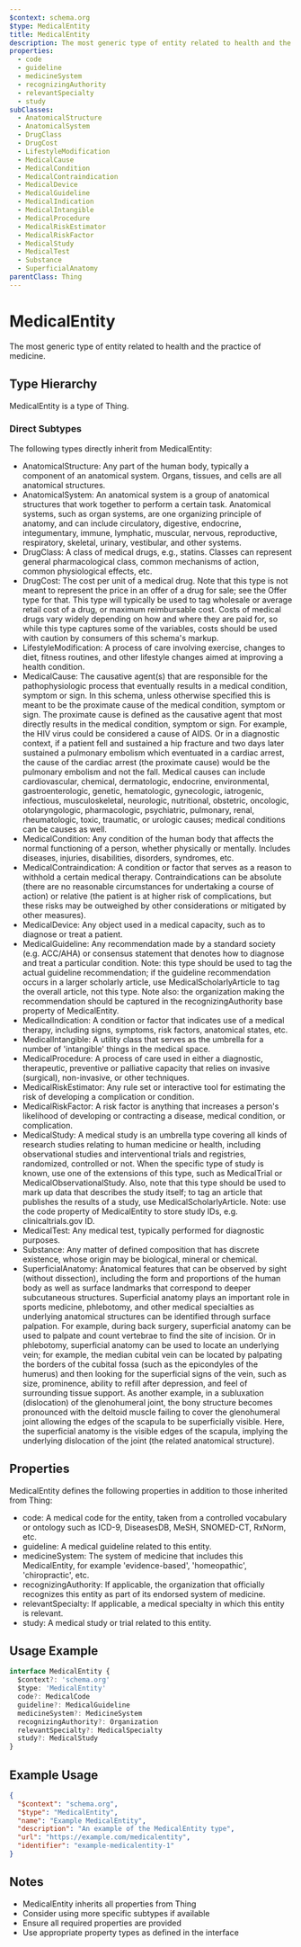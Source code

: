 ```yaml
---
$context: schema.org
$type: MedicalEntity
title: MedicalEntity
description: The most generic type of entity related to health and the practice of medicine.
properties:
  - code
  - guideline
  - medicineSystem
  - recognizingAuthority
  - relevantSpecialty
  - study
subClasses:
  - AnatomicalStructure
  - AnatomicalSystem
  - DrugClass
  - DrugCost
  - LifestyleModification
  - MedicalCause
  - MedicalCondition
  - MedicalContraindication
  - MedicalDevice
  - MedicalGuideline
  - MedicalIndication
  - MedicalIntangible
  - MedicalProcedure
  - MedicalRiskEstimator
  - MedicalRiskFactor
  - MedicalStudy
  - MedicalTest
  - Substance
  - SuperficialAnatomy
parentClass: Thing
---
```


# MedicalEntity

The most generic type of entity related to health and the practice of medicine.

## Type Hierarchy

MedicalEntity is a type of Thing.

### Direct Subtypes

The following types directly inherit from MedicalEntity:

- AnatomicalStructure: Any part of the human body, typically a component of an anatomical system. Organs, tissues, and cells are all anatomical structures.
- AnatomicalSystem: An anatomical system is a group of anatomical structures that work together to perform a certain task. Anatomical systems, such as organ systems, are one organizing principle of anatomy, and can include circulatory, digestive, endocrine, integumentary, immune, lymphatic, muscular, nervous, reproductive, respiratory, skeletal, urinary, vestibular, and other systems.
- DrugClass: A class of medical drugs, e.g., statins. Classes can represent general pharmacological class, common mechanisms of action, common physiological effects, etc.
- DrugCost: The cost per unit of a medical drug. Note that this type is not meant to represent the price in an offer of a drug for sale; see the Offer type for that. This type will typically be used to tag wholesale or average retail cost of a drug, or maximum reimbursable cost. Costs of medical drugs vary widely depending on how and where they are paid for, so while this type captures some of the variables, costs should be used with caution by consumers of this schema's markup.
- LifestyleModification: A process of care involving exercise, changes to diet, fitness routines, and other lifestyle changes aimed at improving a health condition.
- MedicalCause: The causative agent(s) that are responsible for the pathophysiologic process that eventually results in a medical condition, symptom or sign. In this schema, unless otherwise specified this is meant to be the proximate cause of the medical condition, symptom or sign. The proximate cause is defined as the causative agent that most directly results in the medical condition, symptom or sign. For example, the HIV virus could be considered a cause of AIDS. Or in a diagnostic context, if a patient fell and sustained a hip fracture and two days later sustained a pulmonary embolism which eventuated in a cardiac arrest, the cause of the cardiac arrest (the proximate cause) would be the pulmonary embolism and not the fall. Medical causes can include cardiovascular, chemical, dermatologic, endocrine, environmental, gastroenterologic, genetic, hematologic, gynecologic, iatrogenic, infectious, musculoskeletal, neurologic, nutritional, obstetric, oncologic, otolaryngologic, pharmacologic, psychiatric, pulmonary, renal, rheumatologic, toxic, traumatic, or urologic causes; medical conditions can be causes as well.
- MedicalCondition: Any condition of the human body that affects the normal functioning of a person, whether physically or mentally. Includes diseases, injuries, disabilities, disorders, syndromes, etc.
- MedicalContraindication: A condition or factor that serves as a reason to withhold a certain medical therapy. Contraindications can be absolute (there are no reasonable circumstances for undertaking a course of action) or relative (the patient is at higher risk of complications, but these risks may be outweighed by other considerations or mitigated by other measures).
- MedicalDevice: Any object used in a medical capacity, such as to diagnose or treat a patient.
- MedicalGuideline: Any recommendation made by a standard society (e.g. ACC/AHA) or consensus statement that denotes how to diagnose and treat a particular condition. Note: this type should be used to tag the actual guideline recommendation; if the guideline recommendation occurs in a larger scholarly article, use MedicalScholarlyArticle to tag the overall article, not this type. Note also: the organization making the recommendation should be captured in the recognizingAuthority base property of MedicalEntity.
- MedicalIndication: A condition or factor that indicates use of a medical therapy, including signs, symptoms, risk factors, anatomical states, etc.
- MedicalIntangible: A utility class that serves as the umbrella for a number of 'intangible' things in the medical space.
- MedicalProcedure: A process of care used in either a diagnostic, therapeutic, preventive or palliative capacity that relies on invasive (surgical), non-invasive, or other techniques.
- MedicalRiskEstimator: Any rule set or interactive tool for estimating the risk of developing a complication or condition.
- MedicalRiskFactor: A risk factor is anything that increases a person's likelihood of developing or contracting a disease, medical condition, or complication.
- MedicalStudy: A medical study is an umbrella type covering all kinds of research studies relating to human medicine or health, including observational studies and interventional trials and registries, randomized, controlled or not. When the specific type of study is known, use one of the extensions of this type, such as MedicalTrial or MedicalObservationalStudy. Also, note that this type should be used to mark up data that describes the study itself; to tag an article that publishes the results of a study, use MedicalScholarlyArticle. Note: use the code property of MedicalEntity to store study IDs, e.g. clinicaltrials.gov ID.
- MedicalTest: Any medical test, typically performed for diagnostic purposes.
- Substance: Any matter of defined composition that has discrete existence, whose origin may be biological, mineral or chemical.
- SuperficialAnatomy: Anatomical features that can be observed by sight (without dissection), including the form and proportions of the human body as well as surface landmarks that correspond to deeper subcutaneous structures. Superficial anatomy plays an important role in sports medicine, phlebotomy, and other medical specialties as underlying anatomical structures can be identified through surface palpation. For example, during back surgery, superficial anatomy can be used to palpate and count vertebrae to find the site of incision. Or in phlebotomy, superficial anatomy can be used to locate an underlying vein; for example, the median cubital vein can be located by palpating the borders of the cubital fossa (such as the epicondyles of the humerus) and then looking for the superficial signs of the vein, such as size, prominence, ability to refill after depression, and feel of surrounding tissue support. As another example, in a subluxation (dislocation) of the glenohumeral joint, the bony structure becomes pronounced with the deltoid muscle failing to cover the glenohumeral joint allowing the edges of the scapula to be superficially visible. Here, the superficial anatomy is the visible edges of the scapula, implying the underlying dislocation of the joint (the related anatomical structure).

## Properties

MedicalEntity defines the following properties in addition to those inherited from Thing:

- code: A medical code for the entity, taken from a controlled vocabulary or ontology such as ICD-9, DiseasesDB, MeSH, SNOMED-CT, RxNorm, etc.
- guideline: A medical guideline related to this entity.
- medicineSystem: The system of medicine that includes this MedicalEntity, for example 'evidence-based', 'homeopathic', 'chiropractic', etc.
- recognizingAuthority: If applicable, the organization that officially recognizes this entity as part of its endorsed system of medicine.
- relevantSpecialty: If applicable, a medical specialty in which this entity is relevant.
- study: A medical study or trial related to this entity.

## Usage Example

```typescript
interface MedicalEntity {
  $context?: 'schema.org'
  $type: 'MedicalEntity'
  code?: MedicalCode
  guideline?: MedicalGuideline
  medicineSystem?: MedicineSystem
  recognizingAuthority?: Organization
  relevantSpecialty?: MedicalSpecialty
  study?: MedicalStudy
}
```

## Example Usage

```json
{
  "$context": "schema.org",
  "$type": "MedicalEntity",
  "name": "Example MedicalEntity",
  "description": "An example of the MedicalEntity type",
  "url": "https://example.com/medicalentity",
  "identifier": "example-medicalentity-1"
}
```

## Notes

- MedicalEntity inherits all properties from Thing
- Consider using more specific subtypes if available
- Ensure all required properties are provided
- Use appropriate property types as defined in the interface
